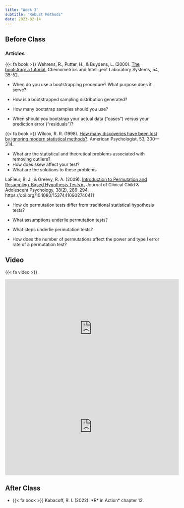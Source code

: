 ```yaml
---
title: "Week 3"
subtitle: "Robust Methods"
date: 2023-02-14
---
```

## Before Class

### Articles

{{< fa book >}} Wehrens, R., Putter, H., & Buydens, L. (2000). [The bootstrap: a tutorial.](/readings/03-week-robust_methods/wehrens2000.pdf) Chemometrics and Intelligent Laboratory Systems, 54, 35-52.

- When do you use a bootstrapping procedure? What purpose does it serve?

- How is a bootstrapped sampling distribution generated?

- How many bootstrap samples should you use?

- When should you bootstrap your actual data (“cases”) versus your prediction error (“residuals”)?

{{< fa book >}} Wilcox, R. R. (1998). [How many discoveries have been lost by ignoring modern statistical methods?](/readings/03-week-robust_methods/wilcox1998.pdf). American Psychologist, 53, 300—314.

- What are the statistical and theoretical problems associated with removing outliers?
- How does skew affect your test?
- What are the solutions to these problems

LaFleur, B. J., & Greevy, R. A. (2009). [Introduction to Permutation and Resampling-Based Hypothesis Tests∗.](/readings/03-week-robust_methods/lafleur2009.pdf) Journal of Clinical Child & Adolescent Psychology, 38(2), 286–294. https://doi.org/10.1080/15374410902740411

- How do permutation tests differ from traditional statistical hypothesis tests?

- What assumptions underlie permutation tests?

- What steps underlie permutation tests?

- How does the number of permutations affect the power and type I error rate of a permutation test?

## Video

{{< fa video >}}

<iframe width="560" height="315" src="https://www.youtube.com/embed/XSjj7IeBHnA" title="YouTube video player" frameborder="0" allow="accelerometer; autoplay; clipboard-write; encrypted-media; gyroscope; picture-in-picture" allowfullscreen></iframe>

<iframe width="560" height="315" src="https://www.youtube.com/embed/Xz0x-8-cgaQ" title="YouTube video player" frameborder="0" allow="accelerometer; autoplay; clipboard-write; encrypted-media; gyroscope; picture-in-picture" allowfullscreen></iframe>

## After Class

-   {{< fa book >}} Kabacoff, R. I. (2022). \*R* in Action\* chapter 12.
